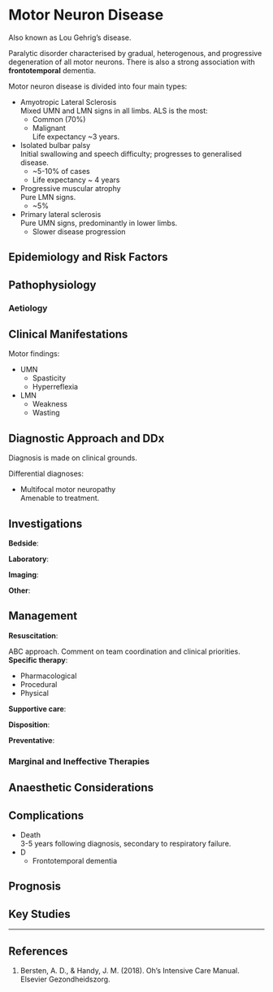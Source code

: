 # Motor Neuron Disease

:::info
Also known as Lou Gehrig's disease.
:::

Paralytic disorder characterised by gradual, heterogenous, and progressive degeneration of all motor neurons. There is also a strong association with **frontotemporal** dementia.


Motor neuron disease is divided into four main types:

* Amyotropic Lateral Sclerosis\
Mixed UMN and LMN signs in all limbs. ALS is the most:
	* Common (70%)
	* Malignant\
	Life expectancy ~3 years.
* Isolated bulbar palsy\
Initial swallowing and speech difficulty; progresses to generalised disease.
	* ~5-10% of cases
	* Life expectancy ~ 4 years
* Progressive muscular atrophy\
Pure LMN signs.
	* ~5%
* Primary lateral sclerosis\
Pure UMN signs, predominantly in lower limbs.
	* Slower disease progression


## Epidemiology and Risk Factors

## Pathophysiology

### Aetiology

## Clinical Manifestations

Motor findings:

* UMN
	* Spasticity
	* Hyperreflexia
* LMN
	* Weakness
	* Wasting


## Diagnostic Approach and DDx

Diagnosis is made on clinical grounds.

Differential diagnoses:

* Multifocal motor neuropathy\
Amenable to treatment.

## Investigations

**Bedside**:

**Laboratory**:

**Imaging**:

**Other**:

## Management

**Resuscitation**:\

ABC approach. Comment on team coordination and clinical priorities.
**Specific therapy**:

* Pharmacological
* Procedural
* Physical

**Supportive care**:

**Disposition**:

**Preventative**:


### Marginal and Ineffective Therapies

## Anaesthetic Considerations

## Complications

* Death\
3-5 years following diagnosis, secondary to respiratory failure.
* D
	* Frontotemporal dementia

## Prognosis

## Key Studies


---

## References

1. Bersten, A. D., & Handy, J. M. (2018). Oh’s Intensive Care Manual. Elsevier Gezondheidszorg.